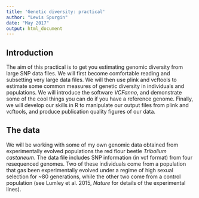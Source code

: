 ```yaml
---
title: 'Genetic diversity: practical'
author: "Lewis Spurgin"
date: "May 2017"
output: html_document
---
```


## Introduction
The aim of this practical is to get you estimating genomic diversity from large SNP data files. We will first become comfortable reading and subsetting very large data files. We will then use plink and vcftools to estimate some common measures of genetic diversity in individuals and populations. We will introduce the software *VCFanno*, and demonstrate some of the cool things you can do if you have a reference genome. Finally, we will develop our skills in R to manipulate our output files from plink and vcftools, and produce publication quality figures of our data.

## The data
We will be working with some of my own genomic data obtained from experimentally evolved populations the red flour beetle *Tribolium castaneum*. The data file includes SNP information (in vcf format) from four resequenced genomes. Two of these individuals come from a population that gas been experimentally evolved under a regime of high sexual selection for ~80 generations, while the other two come from a control population (see Lumley et al. 2015, *Nature* for details of the experimental lines).
